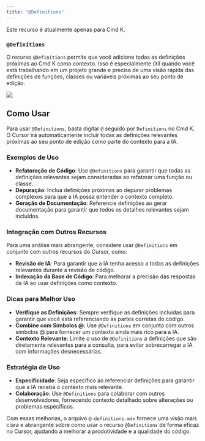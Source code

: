 ```yaml
---
title: "@Definitions"
---
```


<Info>Este recurso é atualmente apenas para Cmd K.</Info>

### `@Definitions`

O recurso `@Definitions` permite que você adicione todas as definições próximas ao Cmd K como contexto. Isso é especialmente útil quando você está trabalhando em um projeto grande e precisa de uma visão rápida das definições de funções, classes ou variáveis próximas ao seu ponto de edição.

<Frame>
  <img src="/images/context/@definitions.png" />
</Frame>

## Como Usar

Para usar `@Definitions`, basta digitar `@` seguido por `Definitions` no Cmd K. O Cursor irá automaticamente incluir todas as definições relevantes próximas ao seu ponto de edição como parte do contexto para a IA.

### Exemplos de Uso

- **Refatoração de Código**: Use `@Definitions` para garantir que todas as definições relevantes sejam consideradas ao refatorar uma função ou classe.
- **Depuração**: Inclua definições próximas ao depurar problemas complexos para que a IA possa entender o contexto completo.
- **Geração de Documentação**: Referencie definições ao gerar documentação para garantir que todos os detalhes relevantes sejam incluídos.

### Integração com Outros Recursos

Para uma análise mais abrangente, considere usar `@Definitions` em conjunto com outros recursos do Cursor, como:

- **Revisão de IA**: Para garantir que a IA tenha acesso a todas as definições relevantes durante a revisão de código.
- **Indexação da Base de Código**: Para melhorar a precisão das respostas da IA ao usar definições como contexto.

### Dicas para Melhor Uso

- **Verifique as Definições**: Sempre verifique as definições incluídas para garantir que você está referenciando as partes corretas do código.
- **Combine com Símbolos @**: Use `@Definitions` em conjunto com outros símbolos @ para fornecer um contexto ainda mais rico para a IA.
- **Contexto Relevante**: Limite o uso de `@Definitions` a definições que são diretamente relevantes para a consulta, para evitar sobrecarregar a IA com informações desnecessárias.

### Estratégia de Uso

- **Especificidade**: Seja específico ao referenciar definições para garantir que a IA receba o contexto mais relevante.
- **Colaboração**: Use `@Definitions` para colaborar com outros desenvolvedores, fornecendo contexto detalhado sobre alterações ou problemas específicos.

Com essas melhorias, o arquivo `@-definitions.mdx` fornece uma visão mais clara e abrangente sobre como usar o recurso `@Definitions` de forma eficaz no Cursor, ajudando a melhorar a produtividade e a qualidade do código.
